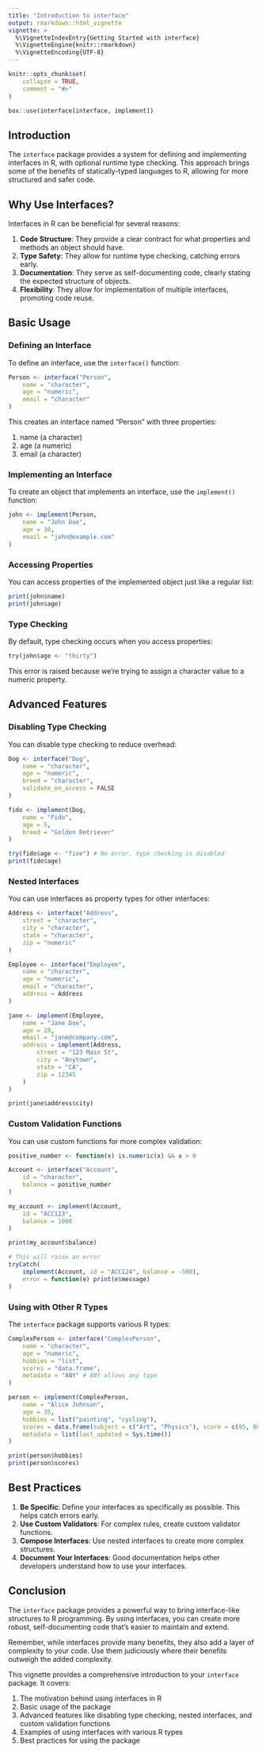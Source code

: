 ```yaml
---
title: "Introduction to interface"
output: rmarkdown::html_vignette
vignette: >
  %\VignetteIndexEntry{Getting Started with interface}
  %\VignetteEngine{knitr::rmarkdown}
  %\VignetteEncoding{UTF-8}
---
```


```r
knitr::opts_chunk$set(
    collapse = TRUE,
    comment = "#>"
)
```

```r
box::use(interface[interface, implement])
```

## Introduction

The `interface` package provides a system for defining and implementing interfaces in R, with optional runtime type checking. This approach brings some of the benefits of statically-typed languages to R, allowing for more structured and safer code.

## Why Use Interfaces?

Interfaces in R can be beneficial for several reasons:

1. **Code Structure**: They provide a clear contract for what properties and methods an object should have.
2. **Type Safety**: They allow for runtime type checking, catching errors early.
3. **Documentation**: They serve as self-documenting code, clearly stating the expected structure of objects.
4. **Flexibility**: They allow for implementation of multiple interfaces, promoting code reuse.

## Basic Usage

### Defining an Interface

To define an interface, use the `interface()` function:

```r
Person <- interface("Person",
    name = "character",
    age = "numeric",
    email = "character"
)
```

This creates an interface named "Person" with three properties:

1. name (a character)
1. age (a numeric)
1. email (a character)

### Implementing an Interface

To create an object that implements an interface, use the `implement()` function:

```r
john <- implement(Person,
    name = "John Doe",
    age = 30,
    email = "john@example.com"
)
```

### Accessing Properties

You can access properties of the implemented object just like a regular list:

```r
print(john$name)
print(john$age)
```

### Type Checking

By default, type checking occurs when you access properties:

```r
try(john$age <- "thirty")
```

This error is raised because we're trying to assign a character value to a numeric property.

## Advanced Features

### Disabling Type Checking

You can disable type checking to reduce overhead:

```r
Dog <- interface("Dog",
    name = "character",
    age = "numeric",
    breed = "character",
    validate_on_access = FALSE
)

fido <- implement(Dog,
    name = "Fido",
    age = 5,
    breed = "Golden Retriever"
)

try(fido$age <- "five") # No error, type checking is disabled
print(fido$age)
```

### Nested Interfaces

You can use interfaces as property types for other interfaces:

```r
Address <- interface("Address",
    street = "character",
    city = "character",
    state = "character",
    zip = "numeric"
)

Employee <- interface("Employee",
    name = "character",
    age = "numeric",
    email = "character",
    address = Address
)

jane <- implement(Employee,
    name = "Jane Doe",
    age = 28,
    email = "jane@company.com",
    address = implement(Address,
        street = "123 Main St",
        city = "Anytown",
        state = "CA",
        zip = 12345
    )
)

print(jane$address$city)
```

### Custom Validation Functions

You can use custom functions for more complex validation:

```r
positive_number <- function(x) is.numeric(x) && x > 0

Account <- interface("Account",
    id = "character",
    balance = positive_number
)

my_account <- implement(Account,
    id = "ACC123",
    balance = 1000
)

print(my_account$balance)

# This will raise an error
tryCatch(
    implement(Account, id = "ACC124", balance = -500),
    error = function(e) print(e$message)
)
```

### Using with Other R Types

The `interface` package supports various R types:

```r
ComplexPerson <- interface("ComplexPerson",
    name = "character",
    age = "numeric",
    hobbies = "list",
    scores = "data.frame",
    metadata = "ANY" # ANY allows any type
)

person <- implement(ComplexPerson,
    name = "Alice Johnson",
    age = 35,
    hobbies = list("painting", "cycling"),
    scores = data.frame(subject = c("Art", "Physics"), score = c(95, 88)),
    metadata = list(last_updated = Sys.time())
)

print(person$hobbies)
print(person$scores)
```

## Best Practices

1. **Be Specific**: Define your interfaces as specifically as possible. This helps catch errors early.
2. **Use Custom Validators**: For complex rules, create custom validator functions.
3. **Compose Interfaces**: Use nested interfaces to create more complex structures.
4. **Document Your Interfaces**: Good documentation helps other developers understand how to use your interfaces.

## Conclusion

The `interface` package provides a powerful way to bring interface-like structures to R programming. By using interfaces, you can create more robust, self-documenting code that's easier to maintain and extend.

Remember, while interfaces provide many benefits, they also add a layer of complexity to your code. Use them judiciously where their benefits outweigh the added complexity.

This vignette provides a comprehensive introduction to your `interface` package. It covers:

1. The motivation behind using interfaces in R
2. Basic usage of the package
3. Advanced features like disabling type checking, nested interfaces, and custom validation functions
4. Examples of using interfaces with various R types
5. Best practices for using the package
